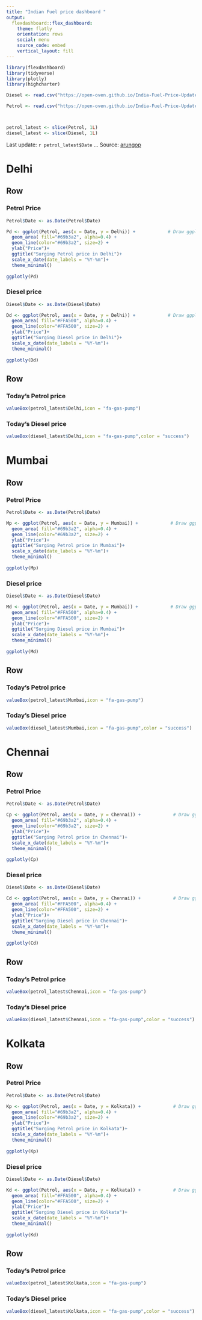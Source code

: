 ```yaml
---
title: "Indian Fuel price dashboard "
output: 
  flexdashboard::flex_dashboard:
    theme: flatly
    orientation: rows
    social: menu
    source_code: embed
    vertical_layout: fill
---
```



```r
library(flexdashboard)
library(tidyverse)
library(plotly)
library(highcharter)

Diesel <- read.csv("https://open-oven.github.io/India-Fuel-Price-Updater/data/Diesel.csv")

Petrol <- read.csv("https://open-oven.github.io/India-Fuel-Price-Updater/data/Petrol.csv")



petrol_latest <- slice(Petrol, 1L) 
diesel_latest <- slice(Diesel, 1L)

```

Last update: `r petrol_latest$Date` ... Source: [arungop](https://github.com/arungop/India-fuel-dashboard)


# Delhi

Row  {.tabset .tabset-fade }
-------------------------------------

### Petrol Price

```r
Petrol$Date <- as.Date(Petrol$Date)

Pd <- ggplot(Petrol, aes(x = Date, y = Delhi)) +            # Draw ggplot2 plot
  geom_area( fill="#69b3a2", alpha=0.4) +
  geom_line(color="#69b3a2", size=2) +
  ylab("Price")+
  ggtitle("Surging Petrol price in Delhi")+
  scale_x_date(date_labels = "%Y-%m")+
  theme_minimal()
  
ggplotly(Pd)


```


### Diesel price
    
```r
Diesel$Date <- as.Date(Diesel$Date)

Dd <- ggplot(Petrol, aes(x = Date, y = Delhi)) +            # Draw ggplot2 plot
  geom_area( fill="#FFA500", alpha=0.4) +
  geom_line(color="#FFA500", size=2) +
  ylab("Price")+
  ggtitle("Surging Diesel price in Delhi")+
  scale_x_date(date_labels = "%Y-%m")+
  theme_minimal()
  
ggplotly(Dd)
```


Row {data-height=350}
-------------------------------------
### Today's Petrol price
```r
valueBox(petrol_latest$Delhi,icon = "fa-gas-pump")
```


### Today's Diesel price
```r
valueBox(diesel_latest$Delhi,icon = "fa-gas-pump",color = "success")
```

# Mumbai

Row  {.tabset .tabset-fade}
-------------------------------------

### Petrol Price

```r
Petrol$Date <- as.Date(Petrol$Date)

Mp <- ggplot(Petrol, aes(x = Date, y = Mumbai)) +            # Draw ggplot2 plot
  geom_area( fill="#69b3a2", alpha=0.4) +
  geom_line(color="#69b3a2", size=2) +
  ylab("Price")+
  ggtitle("Surging Petrol price in Mumbai")+
  scale_x_date(date_labels = "%Y-%m")+
  theme_minimal()
  
ggplotly(Mp)
```


### Diesel price
    
```r
Diesel$Date <- as.Date(Diesel$Date)

Md <- ggplot(Petrol, aes(x = Date, y = Mumbai)) +            # Draw ggplot2 plot
  geom_area( fill="#FFA500", alpha=0.4) +
  geom_line(color="#FFA500", size=2) +
  ylab("Price")+
  ggtitle("Surging Diesel price in Mumbai")+
  scale_x_date(date_labels = "%Y-%m")+
  theme_minimal()
  
ggplotly(Md)
```


Row {data-height=350}
-------------------------------------
### Today's Petrol price
```r
valueBox(petrol_latest$Mumbai,icon = "fa-gas-pump")
```


### Today's Diesel price
```r
valueBox(diesel_latest$Mumbai,icon = "fa-gas-pump",color = "success")
```


# Chennai

Row  {.tabset .tabset-fade}
-------------------------------------

### Petrol Price

```r
Petrol$Date <- as.Date(Petrol$Date)

Cp <- ggplot(Petrol, aes(x = Date, y = Chennai)) +            # Draw ggplot2 plot
  geom_area( fill="#69b3a2", alpha=0.4) +
  geom_line(color="#69b3a2", size=2) +
  ylab("Price")+
  ggtitle("Surging Petrol price in Chennai")+
  scale_x_date(date_labels = "%Y-%m")+
  theme_minimal()
  
ggplotly(Cp)
```


### Diesel price
    
```r
Diesel$Date <- as.Date(Diesel$Date)

Cd <- ggplot(Petrol, aes(x = Date, y = Chennai)) +            # Draw ggplot2 plot
  geom_area( fill="#FFA500", alpha=0.4) +
  geom_line(color="#FFA500", size=2) +
  ylab("Price")+
  ggtitle("Surging Diesel price in Chennai")+
  scale_x_date(date_labels = "%Y-%m")+
  theme_minimal()
  
ggplotly(Cd)
```


Row {data-height=350}
-------------------------------------
### Today's Petrol price
```r
valueBox(petrol_latest$Chennai,icon = "fa-gas-pump")
```


### Today's Diesel price
```r
valueBox(diesel_latest$Chennai,icon = "fa-gas-pump",color = "success")
```

# Kolkata

Row  {.tabset .tabset-fade}
-------------------------------------

### Petrol Price

```r
Petrol$Date <- as.Date(Petrol$Date)

Kp <- ggplot(Petrol, aes(x = Date, y = Kolkata)) +            # Draw ggplot2 plot
  geom_area( fill="#69b3a2", alpha=0.4) +
  geom_line(color="#69b3a2", size=2) +
  ylab("Price")+
  ggtitle("Surging Petrol price in Kolkata")+
  scale_x_date(date_labels = "%Y-%m")+
  theme_minimal()
  
ggplotly(Kp)
```


### Diesel price
    
```r
Diesel$Date <- as.Date(Diesel$Date)

Kd <- ggplot(Petrol, aes(x = Date, y = Kolkata)) +            # Draw ggplot2 plot
  geom_area( fill="#FFA500", alpha=0.4) +
  geom_line(color="#FFA500", size=2) +
  ylab("Price")+
  ggtitle("Surging Diesel price in Kolkata")+
  scale_x_date(date_labels = "%Y-%m")+
  theme_minimal()
  
ggplotly(Kd)
```


Row {data-height=350}
-------------------------------------
### Today's Petrol price
```r
valueBox(petrol_latest$Kolkata,icon = "fa-gas-pump")
```


### Today's Diesel price
```r
valueBox(diesel_latest$Kolkata,icon = "fa-gas-pump",color = "success")
```
